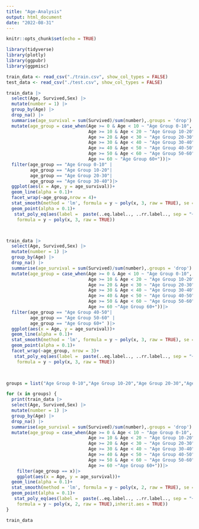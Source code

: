 ```yaml
---
title: "Age-Analysis"
output: html_document
date: "2022-08-31"
---
```


```r
knitr::opts_chunk$set(echo = TRUE)

library(tidyverse)
library(plotly)
library(ggpubr)
library(ggpmisc)
```

```r
train_data <- read_csv("./train.csv", show_col_types = FALSE)
test_data <- read_csv("./test.csv", show_col_types = FALSE)
```

```r
train_data |>
  select(Age, Survived,Sex) |>
  mutate(number = 1) |>
  group_by(Age) |>
  drop_na() |>
  summarise(age_survival = sum(Survived)/sum(number),.groups = 'drop') |>
  mutate(age_group = case_when(Age >= 0 & Age < 10 ~ "Age Group 0-10",
                               Age >= 10 & Age < 20 ~ "Age Group 10-20",
                               Age >= 20 & Age < 30 ~ "Age Group 20-30",
                               Age >= 30 & Age < 40 ~ "Age Group 30-40",
                               Age >= 40 & Age < 50 ~ "Age Group 40-50",
                               Age >= 50 & Age < 60 ~ "Age Group 50-60",
                               Age >= 60 ~ "Age Group 60+"))|>
  filter(age_group == "Age Group 0-10" |
         age_group == "Age Group 10-20"|
         age_group == "Age Group 20-30"|
         age_group == "Age Group 30-40")|>
  ggplot(aes(x = Age, y = age_survival))+
  geom_line(alpha = 0.1)+
  facet_wrap(~age_group,nrow = 4)+
  stat_smooth(method = 'lm', formula = y ~ poly(x, 3, raw = TRUE), se = FALSE)+
  geom_point(alpha = 0.1)+
   stat_poly_eq(aes(label =  paste(..eq.label.., ..rr.label.., sep = "~~~~")),
    formula = y ~ poly(x, 3, raw = TRUE)) 



train_data |>
  select(Age, Survived,Sex) |>
  mutate(number = 1) |>
  group_by(Age) |>
  drop_na() |>
  summarise(age_survival = sum(Survived)/sum(number),.groups = 'drop') |>
  mutate(age_group = case_when(Age >= 0 & Age < 10 ~ "Age Group 0-10",
                               Age >= 10 & Age < 20 ~ "Age Group 10-20",
                               Age >= 20 & Age < 30 ~ "Age Group 20-30",
                               Age >= 30 & Age < 40 ~ "Age Group 30-40",
                               Age >= 40 & Age < 50 ~ "Age Group 40-50",
                               Age >= 50 & Age < 60 ~ "Age Group 50-60",
                               Age >= 60 ~"Age Group 60+"))|>
  filter(age_group == "Age Group 40-50"|
         age_group == "Age Group 50-60" |
         age_group == "Age Group 60+" )|>
  ggplot(aes(x = Age, y = age_survival))+
  geom_line(alpha = 0.1)+
  stat_smooth(method = 'lm', formula = y ~ poly(x, 3, raw = TRUE), se = FALSE)+
  geom_point(alpha = 0.1)+
  facet_wrap(~age_group, nrow = 3)+
   stat_poly_eq(aes(label =  paste(..eq.label.., ..rr.label.., sep = "~~~~")),
    formula = y ~ poly(x, 3, raw = TRUE)) 

  
```   


```r
groups = list("Age Group 0-10","Age Group 10-20","Age Group 20-30","Age Group 30-40","Age Group 40-50","Age Group 50-60","Age Group 60+")

for (x in groups) {
  print(train_data |>
  select(Age, Survived,Sex) |>
  mutate(number = 1) |>
  group_by(Age) |>
  drop_na() |>
  summarise(age_survival = sum(Survived)/sum(number),.groups = 'drop') |>
  mutate(age_group = case_when(Age >= 0 & Age < 10 ~ "Age Group 0-10",
                               Age >= 10 & Age < 20 ~ "Age Group 10-20",
                               Age >= 20 & Age < 30 ~ "Age Group 20-30",
                               Age >= 30 & Age < 40 ~ "Age Group 30-40",
                               Age >= 40 & Age < 50 ~ "Age Group 40-50",
                               Age >= 50 & Age < 60 ~ "Age Group 50-60",
                               Age >= 60 ~"Age Group 60+"))|>
    filter(age_group == x)|>
    ggplot(aes(x = Age, y = age_survival))+
  geom_line(alpha = 0.1)+
  stat_smooth(method = 'lm', formula = y ~ poly(x, 2, raw = TRUE), se = FALSE)+
  geom_point(alpha = 0.1)+
   stat_poly_eq(aes(label =  paste(..eq.label.., ..rr.label.., sep = "~~~~")),
    formula = y ~ poly(x, 2, raw = TRUE),inherit.aes = TRUE))
}
```



```r
train_data
```

